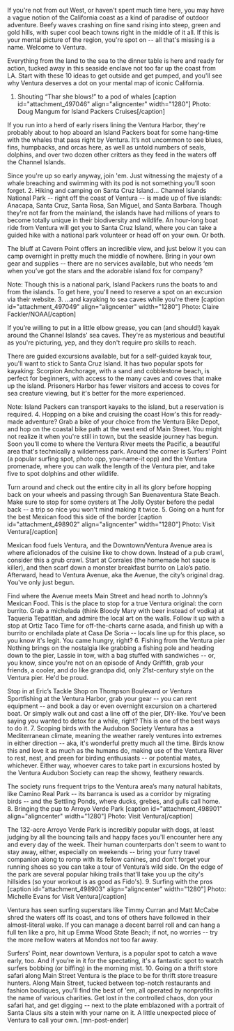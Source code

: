If you're not from out West, or haven't spent much time here, you may have a vague notion of the California coast as a kind of paradise of outdoor adventure. Beefy waves crashing on fine sand rising into steep, green and gold hills, with super cool beach towns right in the middle of it all. If this is your mental picture of the region, you're spot on -- all that's missing is a name. Welcome to Ventura.

Everything from the land to the sea to the dinner table is here and ready for action, tucked away in this seaside enclave not too far up the coast from LA. Start with these 10 ideas to get outside and get pumped, and you'll see why Ventura deserves a dot on your mental map of iconic California.
1. Shouting “Thar she blows!” to a pod of whales
[caption id="attachment_497046" align="aligncenter" width="1280"] Photo: Doug Mangum for Island Packers Cruises[/caption]

If you run into a herd of early risers lining the Ventura Harbor, they're probably about to hop aboard an Island Packers boat for some hang-time with the whales that pass right by Ventura. It’s not uncommon to see blues, fins, humpbacks, and orcas here, as well as untold numbers of seals, dolphins, and over two dozen other critters as they feed in the waters off the Channel Islands.

Since you're up so early anyway, join 'em. Just witnessing the majesty of a whale breaching and swimming with its pod is not something you’ll soon forget.
2. Hiking and camping on Santa Cruz Island...
Channel Islands National Park -- right off the coast of Ventura -- is made up of five islands: Anacapa, Santa Cruz, Santa Rosa, San Miguel, and Santa Barbara. Though they're not far from the mainland, the islands have had millions of years to become totally unique in their biodiversity and wildlife. An hour-long boat ride from Ventura will get you to Santa Cruz Island, where you can take a guided hike with a national park volunteer or head off on your own. Or both.

The bluff at Cavern Point offers an incredible view, and just below it you can camp overnight in pretty much the middle of nowhere. Bring in your own gear and supplies -- there are no services available, but who needs ‘em when you’ve got the stars and the adorable island fox for company?

Note: Though this is a national park, Island Packers runs the boats to and from the islands. To get here, you'll need to reserve a spot on an excursion via their website.
3. ...and kayaking to sea caves while you're there
[caption id="attachment_497049" align="aligncenter" width="1280"] Photo: Claire Fackler/NOAA[/caption]

If you’re willing to put in a little elbow grease, you can (and should!) kayak around the Channel Islands' sea caves. They're as mysterious and beautiful as you're picturing, yep, and they don't require pro skills to reach.

There are guided excursions available, but for a self-guided kayak tour, you'll want to stick to Santa Cruz Island. It has two popular spots for kayaking: Scorpion Anchorage, with a sand and cobblestone beach, is perfect for beginners, with access to the many caves and coves that make up the island. Prisoners Harbor has fewer visitors and access to coves for sea creature viewing, but it's better for the more experienced.

Note: Island Packers can transport kayaks to the island, but a reservation is required.
4. Hopping on a bike and cruising the coast
How's this for ready-made adventure? Grab a bike of your choice from the Ventura Bike Depot, and hop on the coastal bike path at the west end of Main Street. You might not realize it when you're still in town, but the seaside journey has begun. Soon you’ll come to where the Ventura River meets the Pacific, a beautiful area that's technically a wilderness park. Around the corner is Surfers' Point (a popular surfing spot, photo opp, you-name-it opp) and the Ventura promenade, where you can walk the length of the Ventura pier, and take five to spot dolphins and other wildlife.

Turn around and check out the entire city in all its glory before hopping back on your wheels and passing through San Buenaventura State Beach. Make sure to stop for some oysters at The Jolly Oyster before the pedal back -- a trip so nice you won't mind making it twice.
5. Going on a hunt for the best Mexican food this side of the border
[caption id="attachment_498902" align="aligncenter" width="1280"] Photo: Visit Ventura[/caption]

Mexican food fuels Ventura, and the Downtown/Ventura Avenue area is where aficionados of the cuisine like to chow down. Instead of a pub crawl, consider this a grub crawl. Start at Corrales (the homemade hot sauce is killer), and then scarf down a monster breakfast burrito on Lalo’s patio. Afterward, head to Ventura Avenue, aka the Avenue, the city’s original drag. You've only just begun.

Find where the Avenue meets Main Street and head north to Johnny’s Mexican Food. This is the place to stop for a true Ventura original: the corn burrito. Grab a michelada (think Bloody Mary with beer instead of vodka) at Taqueria Tepatitlan, and admire the local art on the walls. Follow it up with a stop at Ortiz Taco Time for off-the-charts carne asada, and finish up with a burrito or enchilada plate at Casa De Soria -- locals line up for this place, so you know it's legit. You came hungry, right?
6. Fishing from the Ventura pier
Nothing brings on the nostalgia like grabbing a fishing pole and heading down to the pier, Lassie in tow, with a bag stuffed with sandwiches -- or, you know, since you're not on an episode of Andy Griffith, grab your friends, a cooler, and do like grandpa did, only 21st-century style on the Ventura pier. He'd be proud.

Stop in at Eric’s Tackle Shop on Thompson Boulevard or Ventura Sportfishing at the Ventura Harbor, grab your gear -- you can rent equipment -- and book a day or even overnight excursion on a chartered boat. Or simply walk out and cast a line off of the pier, DIY-like. You've been saying you wanted to detox for a while, right? This is one of the best ways to do it.
7. Scoping birds with the Audubon Society
Ventura has a Mediterranean climate, meaning the weather rarely ventures into extremes in either direction -- aka, it's wonderful pretty much all the time. Birds know this and love it as much as the humans do, making use of the Ventura River to rest, nest, and preen for birding enthusiasts -- or potential mates, whichever. Either way, whoever cares to take part in excursions hosted by the Ventura Audubon Society can reap the showy, feathery rewards.

The society runs frequent trips to the Ventura area’s many natural habitats, like Camino Real Park -- its barranca is used as a corridor by migrating birds -- and the Settling Ponds, where ducks, grebes, and gulls call home.
8. Bringing the pup to Arroyo Verde Park
[caption id="attachment_498901" align="aligncenter" width="1280"] Photo: Visit Ventura[/caption]

The 132-acre Arroyo Verde Park is incredibly popular with dogs, at least judging by all the bouncing tails and happy faces you'll encounter here any and every day of the week. Their human counterparts don't seem to want to stay away, either, especially on weekends -- bring your furry travel companion along to romp with its fellow canines, and don't forget your running shoes so you can take a tour of Ventura’s wild side. On the edge of the park are several popular hiking trails that'll take you up the city's hillsides (so your workout is as good as Fido's).
9. Surfing with the pros
[caption id="attachment_498903" align="aligncenter" width="1280"] Photo: Michelle Evans for Visit Ventura[/caption]

Ventura has seen surfing superstars like Timmy Curran and Matt McCabe shred the waters off its coast, and tons of others have followed in their almost-literal wake. If you can manage a decent barrel roll and can hang a full ten like a pro, hit up Emma Wood State Beach; if not, no worries -- try the more mellow waters at Mondos not too far away.

Surfers' Point, near downtown Ventura, is a popular spot to catch a wave early, too. And if you’re in it for the spectating, it's a fantastic spot to watch surfers bobbing (or biffing) in the morning mist.
10. Going on a thrift store safari along Main Street
Ventura is the place to be for thrift store treasure hunters. Along Main Street, tucked between top-notch restaurants and fashion boutiques, you'll find the best of 'em, all operated by nonprofits in the name of various charities. Get lost in the controlled chaos, don your safari hat, and get digging -- next to the plate emblazoned with a portrait of Santa Claus sits a stein with your name on it. A little unexpected piece of Ventura to call your own. [mn-post-ender]